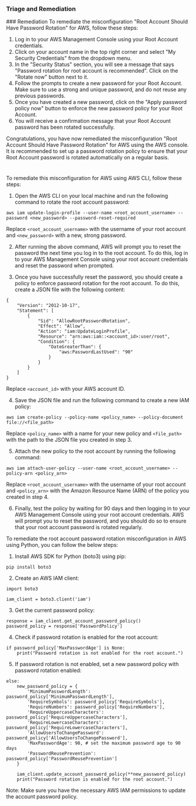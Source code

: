 
### Triage and Remediation
<Tabs>
<Tab title='Remediation'>
### Remediation

<AccordionGroup>
<Accordion title='Using Console' defaultOpen='true'>
To remediate the misconfiguration "Root Account Should Have Password Rotation" for AWS, follow these steps:

1. Log in to your AWS Management Console using your Root Account credentials.
2. Click on your account name in the top right corner and select "My Security Credentials" from the dropdown menu.
3. In the "Security Status" section, you will see a message that says "Password rotation for root account is recommended". Click on the "Rotate now" button next to it.
4. Follow the prompts to create a new password for your Root Account. Make sure to use a strong and unique password, and do not reuse any previous passwords.
5. Once you have created a new password, click on the "Apply password policy now" button to enforce the new password policy for your Root Account.
6. You will receive a confirmation message that your Root Account password has been rotated successfully.

Congratulations, you have now remediated the misconfiguration "Root Account Should Have Password Rotation" for AWS using the AWS console. It is recommended to set up a password rotation policy to ensure that your Root Account password is rotated automatically on a regular basis.

#
</Accordion>

<Accordion title='Using CLI'>
To remediate this misconfiguration for AWS using AWS CLI, follow these steps:

1. Open the AWS CLI on your local machine and run the following command to rotate the root account password:

```
aws iam update-login-profile --user-name <root_account_username> --password <new_password> --password-reset-required
```

Replace `<root_account_username>` with the username of your root account and `<new_password>` with a new, strong password.

2. After running the above command, AWS will prompt you to reset the password the next time you log in to the root account. To do this, log in to your AWS Management Console using your root account credentials and reset the password when prompted.

3. Once you have successfully reset the password, you should create a policy to enforce password rotation for the root account. To do this, create a JSON file with the following content:

```
{
    "Version": "2012-10-17",
    "Statement": [
        {
            "Sid": "AllowRootPasswordRotation",
            "Effect": "Allow",
            "Action": "iam:UpdateLoginProfile",
            "Resource": "arn:aws:iam::<account_id>:user/root",
            "Condition": {
                "DateGreaterThan": {
                    "aws:PasswordLastUsed": "90"
                }
            }
        }
    ]
}
```

Replace `<account_id>` with your AWS account ID.

4. Save the JSON file and run the following command to create a new IAM policy:

```
aws iam create-policy --policy-name <policy_name> --policy-document file://<file_path>
```

Replace `<policy_name>` with a name for your new policy and `<file_path>` with the path to the JSON file you created in step 3.

5. Attach the new policy to the root account by running the following command:

```
aws iam attach-user-policy --user-name <root_account_username> --policy-arn <policy_arn>
```

Replace `<root_account_username>` with the username of your root account and `<policy_arn>` with the Amazon Resource Name (ARN) of the policy you created in step 4.

6. Finally, test the policy by waiting for 90 days and then logging in to your AWS Management Console using your root account credentials. AWS will prompt you to reset the password, and you should do so to ensure that your root account password is rotated regularly.
</Accordion>

<Accordion title='Using Python'>
To remediate the root account password rotation misconfiguration in AWS using Python, you can follow the below steps:

1. Install AWS SDK for Python (boto3) using pip:

```
pip install boto3
```

2. Create an AWS IAM client:

```
import boto3

iam_client = boto3.client('iam')
```

3. Get the current password policy:

```
response = iam_client.get_account_password_policy()
password_policy = response['PasswordPolicy']
```

4. Check if password rotation is enabled for the root account:

```
if password_policy['MaxPasswordAge'] is None:
    print("Password rotation is not enabled for the root account.")
```

5. If password rotation is not enabled, set a new password policy with password rotation enabled:

```
else:
    new_password_policy = {
        'MinimumPasswordLength': password_policy['MinimumPasswordLength'],
        'RequireSymbols': password_policy['RequireSymbols'],
        'RequireNumbers': password_policy['RequireNumbers'],
        'RequireUppercaseCharacters': password_policy['RequireUppercaseCharacters'],
        'RequireLowercaseCharacters': password_policy['RequireLowercaseCharacters'],
        'AllowUsersToChangePassword': password_policy['AllowUsersToChangePassword'],
        'MaxPasswordAge': 90, # set the maximum password age to 90 days
        'PasswordReusePrevention': password_policy['PasswordReusePrevention']
    }
    
    iam_client.update_account_password_policy(**new_password_policy)
    print("Password rotation is enabled for the root account.")
```

Note: Make sure you have the necessary AWS IAM permissions to update the account password policy.
</Accordion>

</AccordionGroup>
</Tab>
</Tabs>
